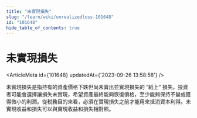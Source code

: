 ```yaml
---
title: "未實現損失"
slug: "/learn/wiki/unrealizedloss-101648"
id: "101648"
hide_table_of_contents: true
---
```



# 未實現損失

<ArticleMeta id={101648} updatedAt={'2023-09-26 13:58:58'} />
<div className='border-solid border-b border-t-0 my-4 border-[var(--ifm-color-gray-300)]' />

未實現損失是指持有的資產價格下跌但尚未賣出並實現損失的 “紙上” 損失。投資者可能會選擇讓損失未實現，希望資產最終能夠恢復價格，至少能夠保持不變或獲得微小的利潤。從税務目的來看，必須在實現損失之前才能用來抵消資本利得。未實現收益和損失可以與實現收益和損失相對照。
